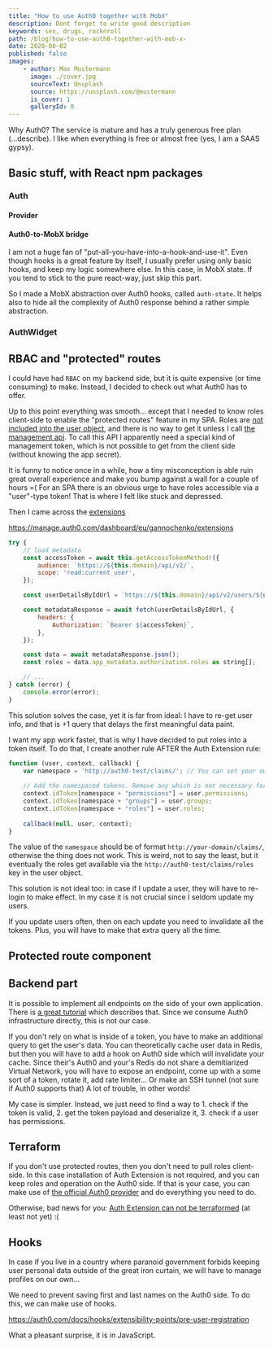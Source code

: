 ```yaml
---
title: "How to use Auth0 together with MobX"
description: Dont forget to write good description
keywords: sex, drugs, rocknroll
path: /blog/how-to-use-auth0-together-with-mob-x-
date: 2020-08-02
published: false
images:
    - author: Max Mustermann
      image: ./cover.jpg
      sourceText: Unsplash
      source: https://unsplash.com/@mustermann
      is_cover: 1
      galleryId: 0
---
```



Why Auth0? The service is mature and has a truly generous free plan (...describe).
I like when everything is free or almost free (yes, I am a SAAS gypsy).

## Basic stuff, with React npm packages

### Auth

#### Provider
 
 
#### Auth0-to-MobX bridge

I am not a huge fan of "put-all-you-have-into-a-hook-and-use-it". Even though hooks is a great feature by itself, I usually prefer using only basic hooks, and keep my logic somewhere else.
In this case, in MobX state. If you tend to stick to the pure react-way, just skip this part.

So I made a MobX abstraction over Auth0 hooks, called `auth-state`. It helps also to hide all the complexity of Auth0 response behind a rather simple abstraction.

### AuthWidget

## RBAC and "protected" routes

I could have had `RBAC` on my backend side, but it is quite expensive (or time consuming) to make. Instead, I decided to check out what Auth0 has to offer.

Up to this point everything was smooth... except that I needed to know roles client-side to enable the "protected routes" feature in my SPA.
Roles are [not included into the user object](https://auth0.com/docs/api/authentication#get-user-info), and there is no way to get it unless I call [the management api](https://auth0.com/docs/api/management/v2#!/Users/get_user_roles).
To call this API I apparently need a special kind of management token, which is not possible to get from the client side (without knowing the app secret).

It is funny to notice once in a while, how a tiny misconception is able ruin great overall experience and make you bump against a wall for a couple of hours =( For an SPA there is an obvious urge to have roles accessible via a "user"-type token! That is where I felt like stuck and depressed.

Then I came across the [extensions](https://auth0.com/docs/extensions/authorization-extension/v2)

https://manage.auth0.com/dashboard/eu/gannochenko/extensions

~~~js
try {
    // load metadata
    const accessToken = await this.getAccessTokenMethod!({
        audience: `https://${this.domain}/api/v2/`,
        scope: 'read:current_user',
    });

    const userDetailsByIdUrl = `https://${this.domain}/api/v2/users/${user.sub}`;

    const metadataResponse = await fetch(userDetailsByIdUrl, {
        headers: {
            Authorization: `Bearer ${accessToken}`,
        },
    });

    const data = await metadataResponse.json();
    const roles = data.app_metadata.authorization.roles as string[];

    // ...
} catch (error) {
    console.error(error);
}
~~~

This solution solves the case, yet it is far from ideal: I have to re-get user info, and that is +1 query that delays the first meaningful data paint.

I want my app work faster, that is why I have decided to put roles into a token itself. To do that, I create another rule AFTER the Auth Extension rule:

~~~js
function (user, context, callback) {
    var namespace = 'http://auth0-test/claims/'; // You can set your own namespace, but do not use an Auth0 domain
    
    // Add the namespaced tokens. Remove any which is not necessary for your scenario
    context.idToken[namespace + "permissions"] = user.permissions;
    context.idToken[namespace + "groups"] = user.groups;
    context.idToken[namespace + "roles"] = user.roles;
    
    callback(null, user, context);
}
~~~

The value of the `namespace` should be of format `http://your-domain/claims/`, otherwise the thing does not work. This is weird, not to say the least, but it eventually the roles get available via the `http://auth0-test/claims/roles` key in the user object.

This solution is not ideal too: in case if I update a user, they will have to re-login to make effect. In my case it is not crucial since I seldom update my users.

If you update users often, then on each update you need to invalidate all the tokens. Plus, you will have to make that extra query all the time.

## Protected route component

## Backend part

It is possible to implement all endpoints on the side of your own application. There is [a great tutorial](https://auth0.com/docs/quickstart/webapp/nodejs) which describes that.
Since we consume Auth0 infrastructure directly, this is not our case.

If you don't rely on what is inside of a token, you have to make an additional query to get the user's data. You can theoretically cache user data in Redis, but then you will have to add a hook on Auth0 side which will invalidate your cache. Since their's Auth0 and your's Redis do not share a demitiarized Virtual Network, you will have to expose an endpoint, come up with a some sort of a token, rotate it, add rate limiter... Or make an SSH tunnel (not sure if Auth0 supports that) A lot of trouble, in other words!

My case is simpler.
Instead, we just need to find a way to 1. check if the token is valid, 2. get the token payload and deserialize it, 3. check if a user has permissions.

## Terraform

If you don't use protected routes, then you don't need to pull roles client-side. In this case installation of Auth Extension is not required, and you can keep roles and operation on the Auth0 side.
If that is your case, you can make use of [the official Auth0 provider](https://www.terraform.io/docs/providers/auth0/index.html) and do everything you need to do.

Otherwise, bad news for you: [Auth Extension can not be terraformed](https://github.com/alexkappa/terraform-provider-auth0/issues/85) (at least not yet) :(

## Hooks

In case if you live in a country where paranoid government forbids keeping user personal data outside of the great iron curtain, we will have to manage profiles on our own...

We need to prevent saving first and last names on the Auth0 side. To do this, we can make use of hooks.

https://auth0.com/docs/hooks/extensibility-points/pre-user-registration

What a pleasant surprise, it is in JavaScript.
